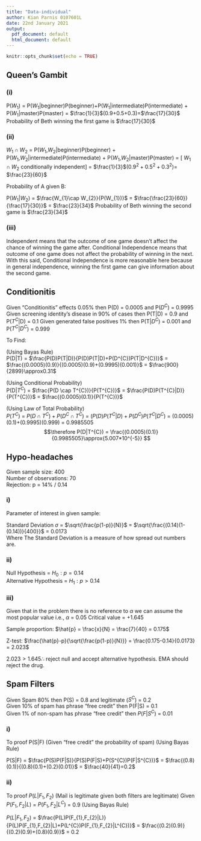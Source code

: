 ```yaml
---
title: "Data-individual"
author: Kian Parnis 0107601L
date: 22nd January 2021
output:
  pdf_document: default
  html_document: default
---
```


```r
knitr::opts_chunk$set(echo = TRUE)
```

## Queen's Gambit

### (i)

P($W_{1}$) = P($W_{1}$|beginner)P(beginner)+P($W_{1}$|intermediate)P(intermediate)
           + P($W_{1}$|master)P(master)
           = $\frac{1}{3}$(0.9+0.5+0.3)=$\frac{17}{30}$
Probability of Beth winning the first game is $\frac{17}{30}$
           
### (ii)           

$W_{1}\cap W_{2}$ = P($W_{1}$,$W_{2}$|beginner)P(beginner) +   P($W_{1}$,$W_{2}$|intermediate)P(intermediate) + 
                    P($W_{1}$,$W_{2}$|master)P(master) = [ $W_{1}\cap W_{2}$ conditionally independent]
                    = $\frac{1}{3}$($0.9^{2}+0.5^{2}+0.3^{2}$)= $\frac{23}{60}$

Probability of A given B:
              
P($W_{1}$|$W_{2}$) = $\frac{W_{1}\cap W_{2}}{P(W_{1})}$
                   = $\frac{\frac{23}{60}}{\frac{17}{30}}$
                    = $\frac{23}{34}$
Probability of Beth winning the second game is $\frac{23}{34}$                    

           
### (iii)            

Independent means that the outcome of one game doesn't affect the chance of winning the game after. Conditional Independence means that outcome of one game does not affect the probability of winning in the next. With this said, Conditional Independence is more reasonable here because in general independence, winning the first game can give information about the second game.

## Conditionitis

Given "Conditionitis" effects 0.05% then P(D) = 0.0005 and P($D^{C}$) = 0.9995
Given screening identity's disease in 90% of cases then P(T|D) = 0.9 and P($T^{C}$|D) = 0.1
Given generated false positives 1% then P(T|$D^{C}$) = 0.001 and P($T^{C}$|$D^{C}$) = 0.999 

To Find: 
 
(Using Bayas Rule)                    
P(D|T) = $\frac{P(D)P(T|D)}{P(D)P(T|D)+P(D^{C})P(T|D^{C})}$
       = $\frac{(0.0005)(0.9)}{(0.0005)(0.9)+(0.9995)(0.001)}$
       = $\frac{900}{2899}\approx0.31$
       
(Using Conditional Probability)       
P(D|$T^{C}$) = $\frac{P(D \cap T^{C})}{P(T^{C})}$
             = $\frac{P(D)P(T^{C}|D)}{P(T^{C})}$ 
             = $\frac{(0.0005)(0.1)}{P(T^{C})}$
             
(Using Law of Total Probability)             
$P(T^{C})$ = $P(D \cap T^{C})+P(D^{C} \cap T^{C})$
           = $(P(D)P(T^{C}|D)+P(D^{C})P(T^{C}|D^{C})$
           = (0.0005)(0.1)+(0.9995)(0.999)
           = 0.9985505
           $$\therefore P(D|T^{C}) = \frac{(0.0005)(0.1)}{0.9985505}\approx{5.007*10^{-5}} $$

## Hypo-headaches

Given sample size: 400              
Number of observations: 70                  
Rejection: p = 14% / 0.14               

### i) 

Parameter of interest in given sample:

Standard Deviation $\sigma$ = $\sqrt{\frac{p(1-p)}{N}}$
                     = $\sqrt{\frac{(0.14)(1-(0.14))}{400}}$
                     = 0.0173               
Where The Standard Deviation is a measure of how spread out numbers are.                     

### ii)  

Null Hypothesis = $H_{0}:p=0.14$                   
Alternative Hypothesis = $H_{1}:p>0.14$

### iii)

Given that in the problem there is no reference to $\alpha$
we can assume the most popular value i.e., $\alpha$ = 0.05
Critical value = +1.645

Sample proportion: $\hat{p} = \frac{x}{N} = \frac{7}{40} = 0.175$

Z-test: $\frac{\hat{p}-p}{\sqrt{\frac{p(1-p)}{N}}} = \frac{0.175-0.14}{0.0173} = 2.023$

$2.023 > 1.645 \therefore$ reject null and accept alternative hypothesis.
EMA should reject the drug.

## Spam Filters

Given Spam 80% then P(S) = 0.8 and legitimate ($S^{C}$) = 0.2            
Given 10% of spam has phrase "free credit" then P(F|S) = 0.1              
Given 1% of non-spam has phrase "free credit" then $P(F|S^{C})$ = 0.01            

### i)

To proof P(S|F) (Given "free credit" the probability of spam) 
(Using Bayas Rule)

P(S|F) = $\frac{P(S)P(F|S)}{P(S)P(F|S)+P(S^{C})P(F|S^{C})}$
       = $\frac{(0.8)(0.1)}{(0.8)(0.1)+(0.2)(0.01)}$
       = $\frac{40}{41}=0.2$

### ii)

To proof $P(L|F_{1},F_{2})$ (Mail is legitimate given both filters are legitimate)
Given $P(F_{1},F_{2}|L)$ = $P(F_{1},F_{2}|L^{C})$ = 0.9
(Using Bayas Rule)

$P(L|F_{1},F_{2})$ = $\frac{P(L)P(F_{1},F_{2}|L)}{P(L)P(F_{1},F_{2}|L)+P(L^{C})P(F_{1},F_{2}|L^{C})}$
                   = $\frac{(0.2)(0.9)}{(0.2)(0.9)+(0.8)(0.9)}$
                   = 0.2


